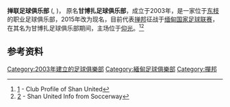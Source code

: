 {{Infobox football club
|clubname = 掸联<br/><small>Shan United FC</small> <br/> <small>{{my|ရှမ်းယူနိုက်တက် အသင်း}}</small>
|current  = 2020年缅甸国家足球联赛
|image    = File:Shan United FC logo.jpg
|fullname = 掸联足球俱乐部
|nickname = 	တောင်ပေါ်သား
|founded  = {{Start date and age|2003}}<br/>（''甘博扎足球俱乐部''）<br/> {{Start date and age|2015}}<br/>（''掸联足球俱乐部''）<ref name=kfc>{{cite web | title=About Kanbawza Football Club | url=http://www.kbzfc.com/ | publisher=Kanbawza FC | access-date=2021-04-07 | archive-date=2015-07-25 | archive-url=https://web.archive.org/web/20150725073720/http://www.kbzfc.com/ | dead-url=no }}</ref>
|ground   = [[东枝体育场|东枝体育场]]
|capacity = 7000<ref>{{cite web | url=http://www.worldstadiums.com/asia/countries/myanmar.shtml | title=Stadiums in Myanmar | access-date=2009-05-14 | work=worldstadiums.com | archive-date=2013-07-12 | archive-url=https://www.webcitation.org/6I3XHhNSD?url=http://www.worldstadiums.com/asia/countries/myanmar.shtml | dead-url=no }}</ref>
|owner    =  {{link-en|甘博扎集团公司|Kanbawza Group of Companies}}
|chairman = Ye Myo Tun 
|manager  = {{link-en|Han Win Aung}}
|captain  =   
|league   = [[缅甸国家足球联赛|缅甸国家足球联赛]]
|season   = [[2020年缅甸国家足球联赛|2020]]
|position = 第 1 名（冠军）
|website  = http://www.shanunited.com/
}}
{{Contains special characters|Burmese}}
'''掸联足球俱乐部''' ({{lang-my|ရှမ်းယူနိုက်တက် အသင်း}}, {{IPA-my|ʃán|pron}})， 原名'''甘博扎足球俱乐部'''，成立于2003年，是一家位于[[东枝|东枝]]的职业足球俱乐部，2015年改为现名，目前代表[[掸邦|掸邦]]征战于[[缅甸国家足球联赛|缅甸国家足球联赛]]，在其名为甘博扎足球俱乐部期间，主场位于[[仰光|仰光]]。<ref>[http://www.weltfussballarchiv.com/club-profile/myanmar/shan-united-fc/2855/] {{Wayback|url=http://www.weltfussballarchiv.com/club-profile/myanmar/shan-united-fc/2855/ |date=20201029194935 }} - Club Profile of Shan United</ref><ref>[https://us.soccerway.com/teams/myanmar/kan-baw-za/13098/] {{Wayback|url=https://us.soccerway.com/teams/myanmar/kan-baw-za/13098/ |date=20211207135616 }}- Shan United Info from Soccerway</ref>
== 参考资料 ==
{{Reflist}}

{{DEFAULTSORT:Shan掸}}
[[Category:2003年建立的足球俱樂部|Category:2003年建立的足球俱樂部]]
[[Category:緬甸足球俱樂部|Category:緬甸足球俱樂部]]
[[Category:撣邦|Category:撣邦]]

{{足球俱樂部小作品}}